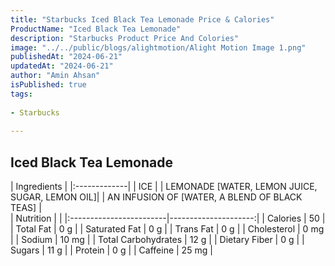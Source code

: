 ```yaml
---
title: "Starbucks Iced Black Tea Lemonade Price & Calories"
ProductName: "Iced Black Tea Lemonade"
description: "Starbucks Product Price And Colories"
image: "../../public/blogs/alightmotion/Alight Motion Image 1.png"
publishedAt: "2024-06-21"
updatedAt: "2024-06-21"
author: "Amin Ahsan"
isPublished: true
tags:
 
- Starbucks
      
---
```


 
## Iced Black Tea Lemonade 
  
<div className="tables-container">
  <div className="table-wrapper">
    | Ingredients  |  
    |:-------------|
    | ICE          |
    | LEMONADE [WATER, LEMON JUICE, SUGAR, LEMON OIL]|
    | AN INFUSION OF [WATER, A BLEND OF BLACK TEAS]  |

  </div>
  <div className="table-wrapper">
    | Nutrition               |                      |  
    |:------------------------|---------------------:|
    | Calories                | 50                   |
    | Total Fat               | 0 g                  |
    | Saturated Fat           | 0 g                  |
    | Trans Fat               | 0 g                  |
    | Cholesterol             | 0 mg                 |
    | Sodium                  | 10 mg                |
    | Total Carbohydrates     | 12 g                 |
    | Dietary Fiber           | 0 g                  |
    | Sugars                  | 11 g                 |
    | Protein                 | 0 g                  |
    | Caffeine                | 25 mg                |
  </div>
</div>
<style jsx>{`
  .tables-container {
    display: flex;
    flex-direction: row;
    gap: 30px;
  }
  .table-wrapper {
    width: 500px; /* Adjust as needed */
  }
  @media (max-width: 768px) {
    .tables-container {
      flex-direction: column;
      gap: 0px; /* Adjust as needed */
    }
    .table-wrapper {
      width: 100%; /* Adjust as needed */
    }
  }
`}</style>
